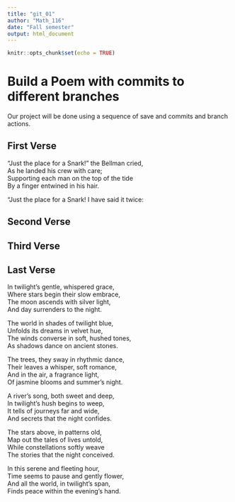 ```yaml
---
title: "git_01"
author: "Math_116"
date: "Fall semester"
output: html_document
---
```


```r
knitr::opts_chunk$set(echo = TRUE)
```
# Build a Poem with commits to different branches
Our project will be done using a sequence of save and commits and branch actions.
<!-- Do not modify or change any text in "!--" bracketed areas such as this --- these are instructions to
you, if you change any of this the git program will notice it and compromise your git merging strategy !-->

## First Verse 
<!--Put the first five lines of a poem by Lewis Carrol in this section!-->

"Just the place for a Snark!" the Bellman cried,          
   As he landed his crew with care;           
Supporting each man on the top of the tide        
   By a finger entwined in his hair.        

"Just the place for a Snark! I have said it twice:             

## Second Verse
<!--Put the first five lines of a poem by Robert Frost here!-->

## Third Verse
<!--Put the first two verses of The Walrus and the Carpenter here!-->

## Last Verse
<!--Put a short poem you created using chatGPT of 20 to 30 lines,here!-->

In twilight's gentle, whispered grace,  
Where stars begin their slow embrace,  
The moon ascends with silver light,  
And day surrenders to the night.

The world in shades of twilight blue,  
Unfolds its dreams in velvet hue,  
The winds converse in soft, hushed tones,  
As shadows dance on ancient stones.

The trees, they sway in rhythmic dance,  
Their leaves a whisper, soft romance,  
And in the air, a fragrance light,  
Of jasmine blooms and summer’s night.

A river's song, both sweet and deep,  
In twilight's hush begins to weep,  
It tells of journeys far and wide,  
And secrets that the night confides.

The stars above, in patterns old,  
Map out the tales of lives untold,  
While constellations softly weave  
The stories that the night conceived.

In this serene and fleeting hour,  
Time seems to pause and gently flower,  
And all the world, in twilight's span,  
Finds peace within the evening's hand.
